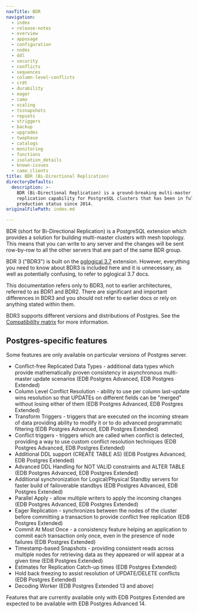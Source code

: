 ```yaml
---
navTitle: BDR
navigation:
  - index
  - release-notes
  - overview
  - appusage
  - configuration
  - nodes
  - ddl
  - security
  - conflicts
  - sequences
  - column-level-conflicts
  - crdt
  - durability
  - eager
  - camo
  - scaling
  - tssnapshots
  - repsets
  - striggers
  - backup
  - upgrades
  - twophase
  - catalogs
  - monitoring
  - functions
  - isolation_details
  - known-issues
  - camo_clients
title: BDR (Bi-Directional Replication)
directoryDefaults:
  description: >-
    BDR (Bi-Directional Replication) is a ground-breaking multi-master
    replication capability for PostgreSQL clusters that has been in full
    production status since 2014.
originalFilePath: index.md

---
```


BDR (short for Bi-Directional Replication) is a PostgreSQL extension which
provides a solution for building multi-master clusters with mesh topology.
This means that you can write to any server and the changes will be
sent row-by-row to all the other servers that are part of the same BDR group.

BDR 3 ("BDR3") is built on the [pglogical 3.7](https://www.enterprisedb.com/docs/pglogical/latest/)
extension. However, everything you need to
know about BDR3 is included here and it is unnecessary, as well as potentially
confusing, to refer to pglogical 3.7 docs.

This documentation refers only to BDR3, not to earlier architectures, referred
to as BDR1 and BDR2. There are significant and important differences in BDR3
and you should not refer to earlier docs or rely on anything stated within
them.

BDR3 supports different versions and distributions of Postgres. See the [Compatibililty matrix](/pgd/3.7/#compatibility-matrix) for more information.


## Postgres-specific features

Some features are only available on particular versions of Postgres server.

-   Conflict-free Replicated Data Types - additional data types which provide
    mathematically proven consistency in asynchronous multi-master update
    scenarios
    (EDB Postgres Advanced, EDB Postgres Extended)
-   Column Level Conflict Resolution - ability to use per column last-update
    wins resolution so that UPDATEs on different fields can be "merged" without
    losing either of them
    (EDB Postgres Advanced, EDB Postgres Extended)
-   Transform Triggers - triggers that are executed on the incoming stream of
    data providing ability to modify it or to do advanced programmatic filtering
    (EDB Postgres Advanced, EDB Postgres Extended)
-   Conflict triggers - triggers which are called when conflict is detected,
    providing a way to use custom conflict resolution techniques
    (EDB Postgres Advanced, EDB Postgres Extended)
-   Additional DDL support (CREATE TABLE AS)
    (EDB Postgres Advanced, EDB Postgres Extended)
-   Advanced DDL Handling for NOT VALID constraints and ALTER TABLE
    (EDB Postgres Advanced, EDB Postgres Extended)
-   Additional synchronization for Logical/Physical Standby servers for faster
    build of failoverable standbys
    (EDB Postgres Advanced, EDB Postgres Extended)
-   Parallel Apply - allow multiple writers to apply the incoming changes
    (EDB Postgres Advanced, EDB Postgres Extended)
-   Eager Replication - synchronizes between the nodes of the cluster before
    committing a transaction to provide conflict free replication
    (EDB Postgres Extended)
-   Commit At Most Once - a consistency feature helping
    an application to commit each transaction only once, even in the
    presence of node failures
    (EDB Postgres Extended)
-   Timestamp-based Snapshots - providing consistent reads across multiple
    nodes for retrieving data as they appeared or will appear at a given time
    (EDB Postgres Extended)
-   Estimates for Replication Catch-up times
    (EDB Postgres Extended)
-   Hold back freezing to assist resolution of UPDATE/DELETE conflicts
    (EDB Postgres Extended)
-   Decoding Worker
    (EDB Postgres Extended 13 and above)

Features that are currently available only with EDB Postgres Extended are
expected to be available with EDB Postgres Advanced 14.
